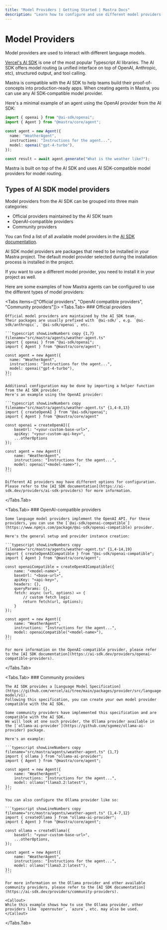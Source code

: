 ```yaml
---
title: "Model Providers | Getting Started | Mastra Docs"
description: "Learn how to configure and use different model providers with Mastra."
---
```



# Model Providers

Model providers are used to interact with different language models.

[Vercel's AI SDK](https://sdk.vercel.ai) is one of the most popular Typescript AI libraries.
The AI SDK offers model routing (a unified interface on top of OpenAI, Anthropic, etc), structured output, and tool calling.

Mastra is compatible with the AI SDK to help teams build their proof-of-concepts into production-ready apps.
When creating agents in Mastra, you can use any AI SDK-compatible model provider.

Here's a minimal example of an agent using the OpenAI provider from the AI SDK:

```typescript showLineNumbers copy {1,7} filename="src/mastra/agents/weather-agent.ts"
import { openai } from "@ai-sdk/openai";
import { Agent } from "@mastra/core/agent";

const agent = new Agent({
  name: "WeatherAgent",
  instructions: "Instructions for the agent...",
  model: openai("gpt-4-turbo"),
});

const result = await agent.generate("What is the weather like?");
```

<Callout>
Mastra is built on top of the AI SDK and uses AI SDK-compatible model providers for model routing.
</Callout>

## Types of AI SDK model providers

Model providers from the AI SDK can be grouped into three main categories:

- Official providers maintained by the AI SDK team
- OpenAI-compatible providers
- Community providers

You can find a list of all available model providers in the [AI SDK documentation](https://ai-sdk.dev/providers/ai-sdk-providers).

<Callout>
AI SDK model providers are packages that need to be installed in your Mastra project.
The default model provider selected during the installation process is installed in the project.

If you want to use a different model provider, you need to install it in your project as well.
</Callout>

Here are some examples of how Mastra agents can be configured to use the different types of model providers:

<Tabs items={["Official providers", "OpenAI compatible providers", "Community providers"]}>
  <Tabs.Tab>
    ### Official providers

    Official model providers are maintained by the AI SDK team.
    Their packages are usually prefixed with `@ai-sdk/`, e.g. `@ai-sdk/anthropic`, `@ai-sdk/openai`, etc.

    ```typescript showLineNumbers copy {1,7} filename="src/mastra/agents/weather-agent.ts"
    import { openai } from "@ai-sdk/openai";
    import { Agent } from "@mastra/core/agent";

    const agent = new Agent({
      name: "WeatherAgent",
      instructions: "Instructions for the agent...",
      model: openai("gpt-4-turbo"),
    });
    ```

    Additional configuration may be done by importing a helper function from the AI SDK provider.
    Here's an example using the OpenAI provider:

    ```typescript showLineNumbers copy filename="src/mastra/agents/weather-agent.ts" {1,4-8,13}
    import { createOpenAI } from "@ai-sdk/openai";
    import { Agent } from "@mastra/core/agent"

    const openai = createOpenAI({
        baseUrl: "<your-custom-base-url>",
        apiKey: "<your-custom-api-key>",
        ...otherOptions
    });

    const agent = new Agent({
        name: "WeatherAgent",
        instructions: "Instructions for the agent...",
        model: openai("<model-name>"),
    });
    ```

    Different AI providers may have different options for configuration. Please refer to the [AI SDK documentation](https://ai-sdk.dev/providers/ai-sdk-providers) for more information.
  </Tabs.Tab>

  <Tabs.Tab>
    ### OpenAI-compatible providers

    Some language model providers implement the OpenAI API. For these providers, you can use the [`@ai-sdk/openai-compatible`](https://www.npmjs.com/package/@ai-sdk/openai-compatible) provider.

    Here's the general setup and provider instance creation:

    ```typescript showLineNumbers copy filename="src/mastra/agents/weather-agent.ts" {1,4-14,19}
    import { createOpenAICompatible } from "@ai-sdk/openai-compatible";
    import { Agent } from "@mastra/core/agent";

    const openaiCompatible = createOpenAICompatible({
        name: "<model-name>",
        baseUrl: "<base-url>",
        apiKey: "<api-key>",
        headers: {},
        queryParams: {},
        fetch: async (url, options) => {
            // custom fetch logic
            return fetch(url, options);
        }
    });

    const agent = new Agent({
        name: "WeatherAgent",
        instructions: "Instructions for the agent...",
        model: openaiCompatible("<model-name>"),
    });
    ```

    For more information on the OpenAI-compatible provider, please refer to the [AI SDK documentation](https://ai-sdk.dev/providers/openai-compatible-providers).
    
  </Tabs.Tab>

  <Tabs.Tab>
    ### Community providers

    The AI SDK provides a [Language Model Specification](https://github.com/vercel/ai/tree/main/packages/provider/src/language-model/v1).
    Following this specification, you can create your own model provider compatible with the AI SDK.

    Some community providers have implemented this specification and are compatible with the AI SDK.
    We will look at one such provider, the Ollama provider available in the [`ollama-ai-provider`](https://github.com/sgomez/ollama-ai-provider) package.

    Here's an example:

    ```typescript showLineNumbers copy filename="src/mastra/agents/weather-agent.ts" {1,7}
    import { ollama } from "ollama-ai-provider";
    import { Agent } from "@mastra/core/agent";

    const agent = new Agent({
        name: "WeatherAgent",
        instructions: "Instructions for the agent...",
        model: ollama("llama3.2:latest"),
    });
    ```

    You can also configure the Ollama provider like so:

    ```typescript showLineNumbers copy filename="src/mastra/agents/weather-agent.ts" {1,4-7,12}
    import { createOllama } from "ollama-ai-provider";
    import { Agent } from "@mastra/core/agent";

    const ollama = createOllama({
        baseUrl: "<your-custom-base-url>",
        ...otherOptions,
    });

    const agent = new Agent({
        name: "WeatherAgent",
        instructions: "Instructions for the agent...",
        model: ollama("llama3.2:latest"),
    });
    ```

    For more information on the Ollama provider and other available community providers, please refer to the [AI SDK documentation](https://ai-sdk.dev/providers/community-providers).

    <Callout>
    While this example shows how to use the Ollama provider, other providers like `openrouter`, `azure`, etc. may also be used.
    </Callout>
  </Tabs.Tab>
</Tabs>